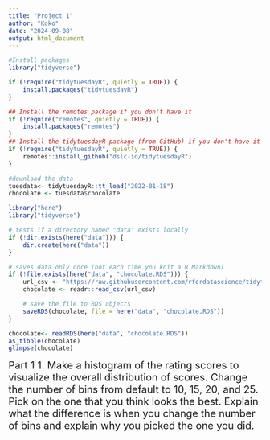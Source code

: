 ```yaml
---
title: "Project 1"
author: "Koko"
date: "2024-09-08"
output: html_document
---
```


```r
#Install packages 
library("tidyverse")

if (!require("tidytuesdayR", quietly = TRUE)) {
    install.packages("tidytuesdayR")
}

## Install the remotes package if you don't have it
if (!require("remotes", quietly = TRUE)) {
    install.packages("remotes")
}
## Install the tidytuesdayR package (from GitHub) if you don't have it
if (!require("tidytuesdayR", quietly = TRUE)) {
    remotes::install_github("dslc-io/tidytuesdayR")
}
```

```r
#download the data
tuesdata<- tidytuesdayR::tt_load("2022-01-18")
chocolate <- tuesdata$chocolate
```

```r
library("here")
library("tidyverse")

# tests if a directory named "data" exists locally
if (!dir.exists(here("data"))) {
    dir.create(here("data"))
}

# saves data only once (not each time you knit a R Markdown)
if (!file.exists(here("data", "chocolate.RDS"))) {
    url_csv <- "https://raw.githubusercontent.com/rfordatascience/tidytuesday/master/data/2022/2022-01-18/chocolate.csv"
    chocolate <- readr::read_csv(url_csv)

    # save the file to RDS objects
    saveRDS(chocolate, file = here("data", "chocolate.RDS"))
}

chocolate<- readRDS(here("data", "chocolate.RDS"))
as_tibble(chocolate)
glimpse(chocolate)
```

<span style="font-size: 20px;">Part 1 1. Make a histogram of the rating scores to visualize the overall distribution of scores. Change the number of bins from default to 10, 15, 20, and 25. Pick on the one that you think looks the best. Explain what the difference is when you change the number of bins and explain why you picked the one you did.

```{}
```
